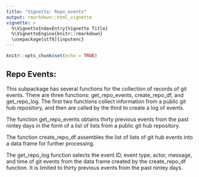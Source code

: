 ```yaml
---
title: "Vignette: Repo_events"
output: rmarkdown::html_vignette
vignette: >
  %\VignetteIndexEntry{Vignette Title}
  %\VignetteEngine{knitr::rmarkdown}
  \usepackage[utf8]{inputenc}
---
```


```r
knitr::opts_chunk$set(echo = TRUE)
```



## Repo Events:

This subpackage has several functions for the collection of records of git events. There are three functions: get_repo_events, create_repo_df, and get_repo_log. The first two functions collect information from a public git hub repository, and then are called by the third to create a log of events.

The function get_repo_events obtains thirty previous events from the past nintey days in the form of a list of lists from a public git hub repository.

The function create_repo_df assembles the list of lists of git hub events into a data frame for further processing. 

The get_repo_log function selects the event ID, event type, actor, message, and time of git events from the data frame created by the create_repo_df function. It is limited to thirty previous events from the past nintey days.
